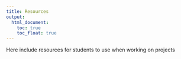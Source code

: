 ```yaml
---
title: Resources
output:
  html_document:
    toc: true
    toc_float: true
---
```


Here include resources for students to use when working on projects